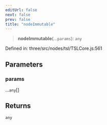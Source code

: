 ```yaml
---
editUrl: false
next: false
prev: false
title: "nodeImmutable"
---
```


> **nodeImmutable**(...`params`): `any`

Defined in: three/src/nodes/tsl/TSLCore.js:561

## Parameters

### params

...`any`[]

## Returns

`any`
